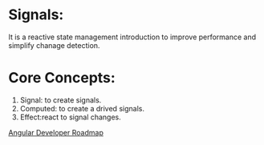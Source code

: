 # Signals:

It is a reactive state management introduction to improve performance and simplify chanage detection.

# Core Concepts:
1. Signal: to create signals.
2. Computed: to create a drived signals.
3. Effect:react to signal changes.

[Angular Developer Roadmap](https://roadmap.sh/angular)
